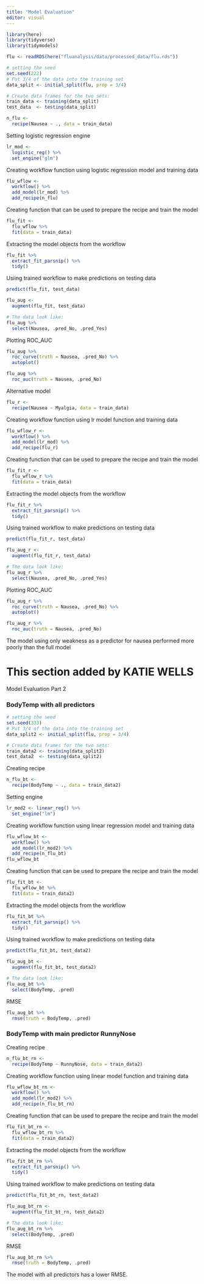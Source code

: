 ```yaml
---
title: "Model Evaluation"
editor: visual
---
```


```r
library(here)
library(tidyverse)
library(tidymodels)
```

```r
flu <- readRDS(here("fluanalysis/data/processed_data/flu.rds"))
```

```r
# setting the seed 
set.seed(222)
# Put 3/4 of the data into the training set 
data_split <- initial_split(flu, prop = 3/4)

# Create data frames for the two sets:
train_data <- training(data_split)
test_data  <- testing(data_split)
```

```r
n_flu <- 
  recipe(Nausea ~ ., data = train_data) 
```

Setting logistic regression engine

```r
lr_mod <- 
  logistic_reg() %>% 
  set_engine("glm")
```

Creating workflow function using logistic regression model and training data

```r
flu_wflow <- 
  workflow() %>% 
  add_model(lr_mod) %>% 
  add_recipe(n_flu)
```

Creating function that can be used to prepare the recipe and train the model

```r
flu_fit <- 
  flu_wflow %>% 
  fit(data = train_data)
```

Extracting the model objects from the workflow

```r
flu_fit %>% 
  extract_fit_parsnip() %>% 
  tidy()
```

Usiing trained workflow to make predictions on testing data

```r
predict(flu_fit, test_data)

flu_aug <- 
  augment(flu_fit, test_data)

# The data look like: 
flu_aug %>%
  select(Nausea, .pred_No, .pred_Yes)
```

Plotting ROC_AUC

```r
flu_aug %>% 
  roc_curve(truth = Nausea, .pred_No) %>% 
  autoplot()

flu_aug %>% 
  roc_auc(truth = Nausea, .pred_No) 
```

Alternative model

```r
flu_r <- 
  recipe(Nausea ~ Myalgia, data = train_data) 
```

Creating workflow function using lr model function and training data

```r
flu_wflow_r <- 
  workflow() %>% 
  add_model(lr_mod) %>% 
  add_recipe(flu_r)
```

Creating function that can be used to prepare the recipe and train the model

```r
flu_fit_r <- 
  flu_wflow_r %>% 
  fit(data = train_data)
```

Extracting the model objects from the workflow

```r
flu_fit_r %>% 
  extract_fit_parsnip() %>% 
  tidy()
```

Using trained workflow to make predictions on testing data

```r
predict(flu_fit_r, test_data)

flu_aug_r <- 
  augment(flu_fit_r, test_data)

# The data look like: 
flu_aug_r %>%
  select(Nausea, .pred_No, .pred_Yes)
```

Plotting ROC_AUC

```r
flu_aug_r %>% 
  roc_curve(truth = Nausea, .pred_No) %>% 
  autoplot()

flu_aug_r %>% 
  roc_auc(truth = Nausea, .pred_No) 
```

The model using only weakness as a predictor for nausea performed more poorly than the full model

# This section added by KATIE WELLS

Model Evaluation Part 2

### BodyTemp with all predictors

```r
# setting the seed 
set.seed(333)
# Put 3/4 of the data into the training set 
data_split2 <- initial_split(flu, prop = 3/4)

# Create data frames for the two sets:
train_data2 <- training(data_split2)
test_data2  <- testing(data_split2)
```

Creating recipe

```r
n_flu_bt <- 
  recipe(BodyTemp ~ ., data = train_data2) 
```

Setting engine

```r
lr_mod2 <- linear_reg() %>%
  set_engine("lm")
```

Creating workflow function using linear regression model and training data

```r
flu_wflow_bt <- 
  workflow() %>% 
  add_model(lr_mod2) %>% 
  add_recipe(n_flu_bt)
flu_wflow_bt
```

Creating function that can be used to prepare the recipe and train the model

```r
flu_fit_bt <- 
  flu_wflow_bt %>% 
  fit(data = train_data2)
```

Extracting the model objects from the workflow

```r
flu_fit_bt %>% 
  extract_fit_parsnip() %>% 
  tidy()
```

Using trained workflow to make predictions on testing data

```r
predict(flu_fit_bt, test_data2)

flu_aug_bt <- 
  augment(flu_fit_bt, test_data2)
```

```r
# The data look like: 
flu_aug_bt %>%
  select(BodyTemp, .pred)
```

RMSE

```r
flu_aug_bt %>% 
  rmse(truth = BodyTemp, .pred) 
```

### BodyTemp with main predictor RunnyNose

Creating recipe

```r
n_flu_bt_rn <- 
  recipe(BodyTemp ~ RunnyNose, data = train_data2) 
```

Creating workflow function using linear model function and training data

```r
flu_wflow_bt_rn <- 
  workflow() %>% 
  add_model(lr_mod2) %>% 
  add_recipe(n_flu_bt_rn)
```

Creating function that can be used to prepare the recipe and train the model

```r
flu_fit_bt_rn <- 
  flu_wflow_bt_rn %>% 
  fit(data = train_data2)
```

Extracting the model objects from the workflow

```r
flu_fit_bt_rn %>% 
  extract_fit_parsnip() %>% 
  tidy()
```

Using trained workflow to make predictions on testing data

```r
predict(flu_fit_bt_rn, test_data2)

flu_aug_bt_rn <- 
  augment(flu_fit_bt_rn, test_data2)

# The data look like: 
flu_aug_bt_rn %>%
  select(BodyTemp, .pred)
```

RMSE

```r
flu_aug_bt_rn %>%
  rmse(truth = BodyTemp, .pred)
```

The model with all predictors has a lower RMSE.

